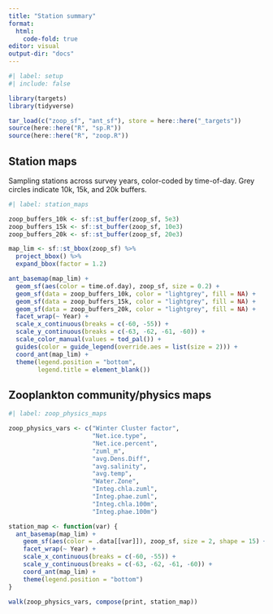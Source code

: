 ```yaml
---
title: "Station summary"
format:
  html:
    code-fold: true
editor: visual
output-dir: "docs"
---
```


```r
#| label: setup
#| include: false

library(targets)
library(tidyverse)

tar_load(c("zoop_sf", "ant_sf"), store = here::here("_targets"))
source(here::here("R", "sp.R"))
source(here::here("R", "zoop.R"))
```

## Station maps

Sampling stations across survey years, color-coded by time-of-day. Grey circles indicate 10k, 15k, and 20k buffers.

```r
#| label: station_maps

zoop_buffers_10k <- sf::st_buffer(zoop_sf, 5e3)
zoop_buffers_15k <- sf::st_buffer(zoop_sf, 10e3)
zoop_buffers_20k <- sf::st_buffer(zoop_sf, 20e3)

map_lim <- sf::st_bbox(zoop_sf) %>% 
  project_bbox() %>% 
  expand_bbox(factor = 1.2)

ant_basemap(map_lim) +
  geom_sf(aes(color = time.of.day), zoop_sf, size = 0.2) +
  geom_sf(data = zoop_buffers_10k, color = "lightgrey", fill = NA) +
  geom_sf(data = zoop_buffers_15k, color = "lightgrey", fill = NA) +
  geom_sf(data = zoop_buffers_20k, color = "lightgrey", fill = NA) +
  facet_wrap(~ Year) +
  scale_x_continuous(breaks = c(-60, -55)) +
  scale_y_continuous(breaks = c(-63, -62, -61, -60)) +
  scale_color_manual(values = tod_pal()) +
  guides(color = guide_legend(override.aes = list(size = 2))) +
  coord_ant(map_lim) +
  theme(legend.position = "bottom",
        legend.title = element_blank())
```

## Zooplankton community/physics maps

```r
#| label: zoop_physics_maps

zoop_physics_vars <- c("Winter Cluster factor",
                       "Net.ice.type",
                       "Net.ice.percent",
                       "zuml_m",
                       "avg.Dens.Diff",
                       "avg.salinity",
                       "avg.temp",
                       "Water.Zone",
                       "Integ.chla.zuml",
                       "Integ.phae.zuml",
                       "Integ.chla.100m",
                       "Integ.phae.100m")

station_map <- function(var) {
  ant_basemap(map_lim) +
    geom_sf(aes(color = .data[[var]]), zoop_sf, size = 2, shape = 15) +
    facet_wrap(~ Year) +
    scale_x_continuous(breaks = c(-60, -55)) +
    scale_y_continuous(breaks = c(-63, -62, -61, -60)) +
    coord_ant(map_lim) +
    theme(legend.position = "bottom")
}

walk(zoop_physics_vars, compose(print, station_map))

```

